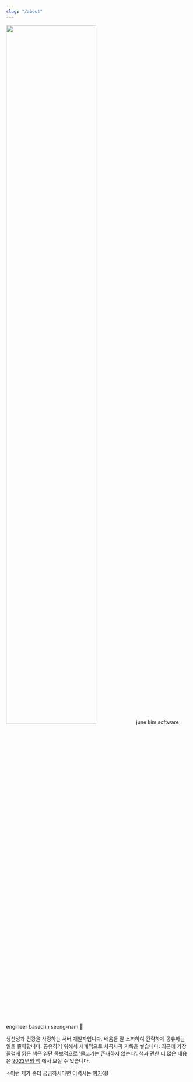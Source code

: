 ```yaml
---
slug: "/about"
---
```



<img src="banner.png" width="70%" sx={{mt:0}}/>
<Text sx={{ fontSize: [4, 5, 6], fontWeight: `bold`, color: `heading`, mt: 3, fontFamily:`Major Mono Display`}}>
  june kim

</Text>
<Text sx={{ fontSize: [2, 3, 4], color: `heading`, mt: 2, fontFamily:`Major Mono Display`}}>
  software engineer based in seong-nam 🦦
</Text>


생산성과 건강을 사랑하는 서버 개발자입니다. 
배움을 잘 소화하여 간략하게 공유하는 일을 좋아합니다. 
공유하기 위해서 체계적으로 차곡차곡 기록을 쌓습니다. 
최근에 가장 즐겁게 읽은 책은 일단 독보적으로 '물고기는 존재하지 않는다'.
책과 관한 더 많은 내용은 [2022년의 책](https://juneyr.dev/2022-books) 에서 보실 수 있습니다. 

✧이런 제가 좀더 궁금하시다면 이력서는 [여기](https://www.notion.so/junebuug/June-Kim-8e317ecc41104d2f951da3f421231a3e)에! 


<Title text="발표 Presentations" />

- [개발정글에 떨어진 고슴도치는 어떻게 살고 있을까](https://www.slideshare.net/junekim5030927/ss-138682097) <sub> From Dev C Seoul 'We're Ordinary IT People', March 2019</sub>

- [한번 더 나에게 질풍같은 코딩을](https://www.slideshare.net/junekim5030927/ss-85412706) <sub>GDG Campus KR 1주년 파티 '성장', December 2017 </sub>

- [우아한 테크캠프 후기 발표](https://weird-retrospective.splashthat.com/) <sub>이상한 모임 '회고는 가치가 있다', December 2017 </sub>


<Title text="커뮤니티 활동 Community Contribution" />

- 2017-2018 Djangogirls Seoul 오가나이저 

- 2018 WomenTechmakers Korea 오가나이저 

- 2020 글또 4기 멤버

- 2020, 2022 분당여성IT모임 BITWN 멤버

